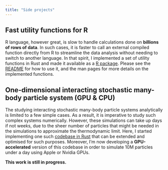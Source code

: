 ```yaml
---
title: "Side projects"
---
```


## Fast utility functions for R
R language, however great, is slow to handle calculations done on **billions of rows of data**.
In such cases, it is faster to call an external compiled function directly from R to streamline the data analysis without needing to switch to another language.
In that spirit, I implemented a set of utility functions in Rust and made it available as a [R package](https://gitlab.com/onurcanbektas/bektas.utils.r).
Please see the [README](https://gitlab.com/onurcanbektas/bektas.utils.r/-/blob/main/README.md?ref_type=heads) for how to use it, and the man pages for more details on the implemented functions.

## One-dimensional interacting stochastic many-body particle system (GPU & CPU)
The studying interacting stochastic many-body particle systems analytically is limited to a few simple cases.
As a result, it is imperative to study such complex systems numerically.
However, these simulations can take up days if not weeks, due to the sheer number of particles that might be needed in the simulations to approximate the thermodynamic limit.
Here, I started implementing one such [codebase in Rust](https://gitlab.com/onurcanbektas/langevin_many_body) that can be extended and optimised for such purposes.
Moreover, I'm now developing a **GPU-accelerated** version of this codebase in order to simulate 10M particles under a day using Apple or Nvidia GPUs.

**This work is still in progress.**

